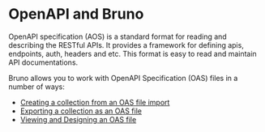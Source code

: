 
# OpenAPI and Bruno

OpenAPI specification (AOS) is a standard format for reading and describing the RESTful APIs. It provides a framework for defining apis, endpoints, auth, headers and etc. This format is easy to read and maintain API documentations. 

Bruno allows you to work with OpenAPI Specification (OAS) files in a number of ways:

- [Creating a collection from an OAS file import](./importOAS.mdx)
- [Exporting a collection as an OAS file](./exportOAS.mdx) <PremiumBadge />
- [Viewing and Designing an OAS file](./createOAS.mdx) <PremiumBadge />